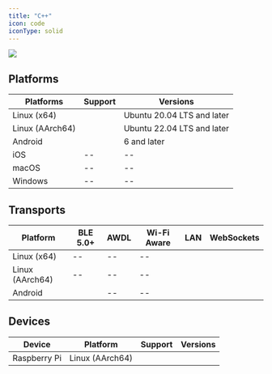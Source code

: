 ```yaml
---
title: "C++"
icon: code
iconType: solid
---
```


<Frame>
  <img src="/images/v4.8/release-6.webp"/>
</Frame>

## Platforms
| **Platforms** | **Support** | **Versions** |
| --- | --- | --- |
| Linux (x64) | <Icon icon="check" iconType="solid" /> | Ubuntu 20.04 LTS and later |
| Linux (AArch64) | <Icon icon="check" iconType="solid" /> | Ubuntu 22.04 LTS and later |
| Android | <Icon icon="check" iconType="solid" /> | 6 and later |
| iOS | \-- | \-- |
| macOS | \-- | \-- |
| Windows | \-- | \-- |

## Transports
| **Platform** | **BLE 5.0+** | **AWDL** | **Wi-Fi Aware** | **LAN** | **WebSockets** |
| --- | --- | --- | --- | --- | --- |
| Linux (x64) | \-- | \-- | \-- | <Icon icon="check" iconType="solid" /> | <Icon icon="check" iconType="solid" /> |
| Linux (AArch64) | \-- | \-- | \-- | <Icon icon="check" iconType="solid" /> | <Icon icon="check" iconType="solid" /> |
| Android | <Icon icon="check" iconType="solid" /> | \-- | \-- | <Icon icon="check" iconType="solid" /> | <Icon icon="check" iconType="solid" /> |

## Devices
| **Device** | **Platform** | **Support** | **Versions** |
| --- | --- | --- | --- |
| Raspberry Pi | Linux (AArch64) | <Icon icon="check" iconType="solid" /> |
